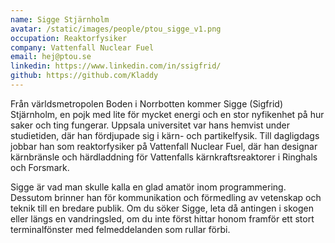 ```yaml
---
name: Sigge Stjärnholm
avatar: /static/images/people/ptou_sigge_v1.png
occupation: Reaktorfysiker
company: Vattenfall Nuclear Fuel
email: hej@ptou.se
linkedin: https://www.linkedin.com/in/ssigfrid/
github: https://github.com/Kladdy
---
```


Från världsmetropolen Boden i Norrbotten kommer Sigge (Sigfrid) Stjärnholm, en pojk med lite för mycket energi och en stor nyfikenhet på hur saker och ting fungerar. Uppsala universitet var hans hemvist under studietiden, där han fördjupade sig i kärn- och partikelfysik. Till dagligdags jobbar han som reaktorfysiker på Vattenfall Nuclear Fuel, där han designar kärnbränsle och härdladdning för Vattenfalls kärnkraftsreaktorer i Ringhals och Forsmark.

Sigge är vad man skulle kalla en glad amatör inom programmering. Dessutom brinner han för kommunikation och förmedling av vetenskap och teknik till en bredare publik. Om du söker Sigge, leta då antingen i skogen eller längs en vandringsled, om du inte först hittar honom framför ett stort terminalfönster med felmeddelanden som rullar förbi.